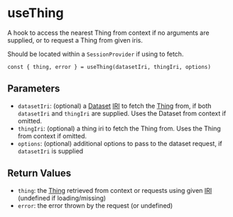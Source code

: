 
<Meta title="Hooks/useThing" />

# useThing

A hook to access the nearest Thing from context if no arguments are supplied, or to request a Thing from given iris.

Should be located within a `SessionProvider` if using to fetch.

```
const { thing, error } = useThing(datasetIri, thingIri, options)
```

## Parameters

- `datasetIri`: (optional) a [Dataset](https://docs.inrupt.com/developer-tools/javascript/client-libraries/reference/glossary/#term-SolidDataset) [IRI](https://docs.inrupt.com/developer-tools/javascript/client-libraries/reference/glossary/#term-IRI) to fetch the [Thing](https://docs.inrupt.com/developer-tools/javascript/client-libraries/reference/glossary/#term-Thing) from, if both `datasetIri` and `thingIri` are supplied. Uses the Dataset from context if omitted.
- `thingIri`: (optional) a thing iri to fetch the Thing from. Uses the Thing from context if omitted.
- `options`: (optional) additional options to pass to the dataset request, if `datasetIri` is supplied

## Return Values

- `thing`: the [Thing](https://docs.inrupt.com/developer-tools/javascript/client-libraries/reference/glossary/#term-Thing) retrieved from context or requests using given [IRI](https://docs.inrupt.com/developer-tools/javascript/client-libraries/reference/glossary/#term-IRI) (undefined if loading/missing)
- `error`: the error thrown by the request (or undefined)
